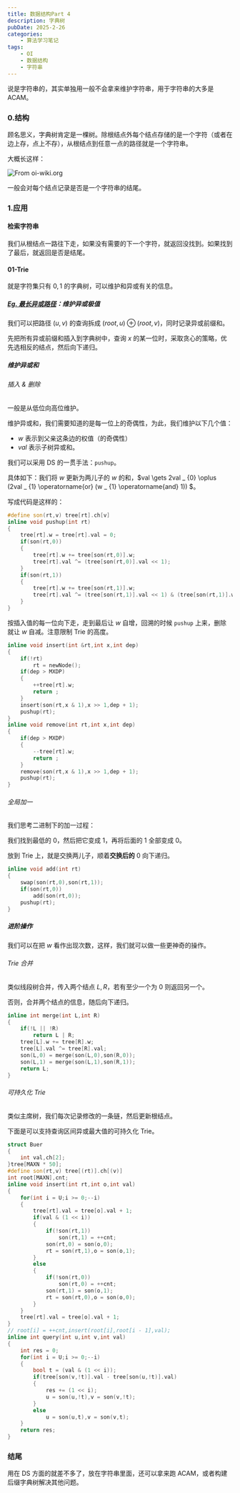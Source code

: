 ```yaml
---
title: 数据结构Part 4
description: 字典树
pubDate: 2025-2-26
categories:
    - 算法学习笔记
tags:
    - OI
    - 数据结构
    - 字符串
---
```


说是字符串的，其实单独用一般不会拿来维护字符串，用于字符串的大多是 ACAM。

### 0.结构

顾名思义，字典树肯定是一棵树。除根结点外每个结点存储的是一个字符（或者在边上存，点上不存），从根结点到任意一点的路径就是一个字符串。

大概长这样：

![From oi-wiki.org](https://oi-wiki.org/string/images/trie1.png)

一般会对每个结点记录是否是一个字符串的结尾。

### 1.应用

#### 检索字符串

我们从根结点一路往下走，如果没有需要的下一个字符，就返回没找到。如果找到了最后，就返回是否是结尾。

#### 01-Trie

就是字符集只有 $0,1$ 的字典树，可以维护和异或有关的信息。

##### [Eg. 最长异或路径](https://www.luogu.com.cn/problem/P4551)：维护异或极值

我们可以把路径 $(u,v)$ 的查询拆成 $(root,u) \oplus (root,v)$，同时记录异或前缀和。

先把所有异或前缀和插入到字典树中，查询 $x$ 的某一位时，采取贪心的策略，优先选相反的结点，然后向下递归。

##### 维护异或和

###### 插入 & 删除

一般是从低位向高位维护。

维护异或和，我们需要知道的是每一位上的奇偶性，为此，我们维护以下几个值：

- $w$ 表示到父亲这条边的权值（的奇偶性）
- $val$ 表示子树异或和。

我们可以采用 DS 的一贯手法：`pushup`。

具体如下：我们将 $w$ 更新为两儿子的 $w$ 的和，$val \gets 2val _ {0} \oplus (2val _ {1} \operatorname{or} (w _ {1} \operatorname{and} 1)) $。

写成代码是这样的：

```cpp
#define son(rt,v) tree[rt].ch[v]
inline void pushup(int rt)
{
    tree[rt].w = tree[rt].val = 0;
    if(son(rt,0))
    {
        tree[rt].w += tree[son(rt,0)].w;
        tree[rt].val ^= (tree[son(rt,0)].val << 1);
    }
    if(son(rt,1))
    {
        tree[rt].w += tree[son(rt,1)].w;
        tree[rt].val ^= (tree[son(rt,1)].val << 1) & (tree[son(rt,1)].w & 1)
    }
}
```

按插入值的每一位向下走，走到最后让 $w$ 自增，回溯的时候 `pushup` 上来，删除就让 $w$ 自减。注意限制 Trie 的高度。

```cpp
inline void insert(int &rt,int x,int dep)
{
    if(!rt)
        rt = newNode();
    if(dep > MXDP)
    {
        ++tree[rt].w;
        return ;
    }
    insert(son(rt,x & 1),x >> 1,dep + 1);
    pushup(rt);
}
inline void remove(int rt,int x,int dep)
{
    if(dep > MXDP)
    {
        --tree[rt].w;
        return ;
    }
    remove(son(rt,x & 1),x >> 1,dep + 1);
    pushup(rt);
}
```

###### 全局加一

我们思考二进制下的加一过程：

我们找到最低的 $0$，然后把它变成 $1$，再将后面的 $1$ 全部变成 $0$。

放到 Trie 上，就是交换两儿子，顺着**交换后的** $0$ 向下递归。

```cpp
inline void add(int rt)
{
    swap(son(rt,0),son(rt,1));
    if(son(rt,0))
        add(son(rt,0));
    pushup(rt);
}
```

##### 进阶操作

我们可以在把 $w$ 看作出现次数，这样，我们就可以做一些更神奇的操作。

###### Trie 合并

类似线段树合并，传入两个结点 $L,R$，若有至少一个为 $0$ 则返回另一个。

否则，合并两个结点的信息，随后向下递归。

```cpp
inline int merge(int L,int R)
{
    if(!L || !R)
        return L | R;
    tree[L].w += tree[R].w;
    tree[L].val ^= tree[R].val;
    son(L,0) = merge(son(L,0),son(R,0));
    son(L,1) = merge(son(L,1),son(R,1));
    return L;
}
```

###### 可持久化 Trie

类似主席树，我们每次记录修改的一条链，然后更新根结点。

下面是可以支持查询区间异或最大值的可持久化 Trie。

```cpp
struct Buer
{
    int val,ch[2];
}tree[MAXN * 50];
#define son(rt,v) tree[(rt)].ch[(v)]
int root[MAXN],cnt;
inline void insert(int rt,int o,int val)
{
    for(int i = U;i >= 0;--i)
    {
        tree[rt].val = tree[o].val + 1;
        if(val & (1 << i))
        {
            if(!son(rt,1))
                son(rt,1) = ++cnt;
            son(rt,0) = son(o,0);
            rt = son(rt,1),o = son(o,1);
        }
        else
        {
            if(!son(rt,0))
                son(rt,0) = ++cnt;
            son(rt,1) = son(o,1);
            rt = son(rt,0),o = son(o,0);
        }
    }
    tree[rt].val = tree[o].val + 1;
}
// root[i] = ++cnt,insert(root[i],root[i - 1],val);
inline int query(int u,int v,int val)
{
    int res = 0;
    for(int i = U;i >= 0;--i)
    {
        bool t = (val & (1 << i));
        if(tree[son(v,!t)].val - tree[son(u,!t)].val)
        {
            res += (1 << i);
            u = son(u,!t),v = son(v,!t);
        }
        else
            u = son(u,t),v = son(v,t);
    }
    return res;
}
```

### 结尾

用在 DS 方面的就差不多了，放在字符串里面，还可以拿来跑 ACAM，或者构建后缀字典树解决其他问题。